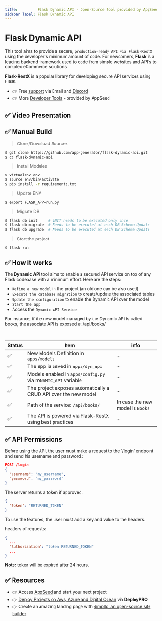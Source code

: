 ```yaml
---
title:         Flask Dynamic API - Open-Source tool provided by AppSeed
sidebar_label: Flask Dynamic API
---
```


# Flask Dynamic API

This tool aims to provide a secure, `production-ready API via Flask-RestX` using the developer's minimum amount of code. 
For newcomers, **Flask** is a leading backend framework used to code from simple websites and API's to complex eCommerce solutions.

**Flask-RestX** is a popular library for developing secure API services using Flask.

- 👉 Free [support](https://appseed.us/support/) via Email and [Discord](https://discord.gg/fZC6hup)
- 👉 More [Developer Tools](https://appseed.us/developer-tools/) - provided by AppSeed

## ✅ Video Presentation

<YoutubeEmbed url="https://www.youtube.com/embed/jrdwFsNLZfw" title="Flask Dynamic API - Open-Source tool provided by AppSeed" />

## ✅ Manual Build 

> Clone/Download Sources

```bash
$ git clone https://github.com/app-generator/flask-dynamic-api.git
$ cd flask-dynamic-api
```

> Install Modules

```bash
$ virtualenv env
$ source env/bin/activate
$ pip install -r requirements.txt
```

> Update ENV 

```bash
$ export FLASK_APP=run.py
```

> Migrate DB 

```bash
$ flask db init     # INIT needs to be executed only once
$ flask db migrate  # Needs to be executed at each DB Schema Update  
$ flask db upgrade  # Needs to be executed at each DB Schema Update
```

> Start the project

```bash
$ flask run
```

## ✅ How it works

The **Dynamic API** tool aims to enable a secured API service on top of any Flask codebase with a minimum effort. Here are the steps:

- `Define a new model` in the project (an old one can be also used)
- `Execute the database migration` to create/update the associated tables
- `Update the configuration` to enable the Dynamic API over the model
- `Start the app`
- Access the `Dynamic API Service`

For instance, if the new model managed by the Dynamic API is called books, the associate API is exposed at /api/books/

<br />

| Status | Item | info | 
| --- | --- | --- |
| ✅ | New Models Definition in `apps/models` | - |
| ✅ | The app is saved in `apps/dyn_api` | - |
| ✅ | Models enabled in `apps/config.py` via `DYNAMIC_API` variable | - |
| ✅ | The project exposes automatically a CRUD API over the new model | - |
| ✅ | Path of the service: `/api/books/` | In case the new model is `Books` | 
| ✅ | The API is powered via Flask-RestX using best practices | - | 


## ✅ API Permissions

Before using the API, the user must make a request to the `/login' endpoint and send his username and password.:

```json
POST /login
{
  "username": "my_username",
  "password": "my_password"
}
```

The server returns a token if approved.

```json
{
  "token": "RETURNED_TOKEN"
}
```

To use the features, the user must add a key and value to the headers.

headers of requests:
```json
{
  ...
  "Authorization": "token RETURNED_TOKEN"
  ...
}
```
**Note:** token will be expired after 24 hours.

## ✅ Resources 

- 👉 Access [AppSeed](https://appseed.us/) and start your next project
- 👉 [Deploy Projects on Aws, Azure and Digital Ocean](https://www.docs.deploypro.dev/) via **DeployPRO**
- 👉 Create an amazing landing page with [Simpllo, an open-source site builder](https://www.simpllo.com/)
